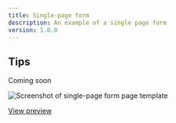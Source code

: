 ```yaml
---
title: Single-page form
description: An example of a single page form
version: 1.0.0
---
```


## Tips

Coming soon

![Screenshot of single-page form page template](/agds-next/img/templates/single-page-form.png)

[View preview](https://steelthreads.github.io/agds-next/example-site/form-single-page)

